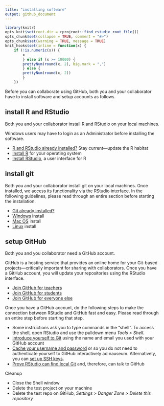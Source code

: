 ```yaml
---
title: "installing software"
output: github_document
---
```


```r
library(knitr)
opts_knit$set(root.dir = rprojroot::find_rstudio_root_file())
opts_chunk$set(collapse = TRUE, comment = "#>")
opts_chunk$set(warning = TRUE, message = TRUE) 
knit_hooks$set(inline = function(x) {
	if (!is.numeric(x)) { 
		x 
		} else if (x >= 10000) { 
		prettyNum(round(x, 2), big.mark = ",")
		} else {
		prettyNum(round(x, 2))
		}
	})
```

Before you can collaborate using GitHub, both you and your collaborator have to install software and setup accounts as follows. 








## install R and RStudio

Both you and your collaborator install R and RStudio on your local machines.

Windows users may have to login as an Administrator before installing the software. 

- [R and RStudio already installed?](p003-updating-R-habitat.md) Stay current---update the R habitat
- [Install R](https://cloud.r-project.org){target="_blank"} for your operating system  
- [Install RStudio](https://www.rstudio.com/products/rstudio/#Desktop){target="_blank"}, a user interface for R  









## install git

Both you and your collaborator install git on your local machines. Once installed, we access its functionality via the RStudio interface. In the following guidelines, please read through an entire section before starting the installation. 

- [Git already installed?](https://happygitwithr.com/install-git.html#git-already-installed)
- [Windows](https://happygitwithr.com/install-git.html#install-git-windows) install
- [Mac OS](https://happygitwithr.com/install-git.html#macos) install
- [Linux](https://happygitwithr.com/install-git.html#linux) install


 
## setup GitHub

Both you and you collaborator need a GitHub account.  

GitHub is a hosting service that provides an online home for your Git-based projects—critically important for sharing with collaborators. Once you have a GitHub account, you will update your repositories using the RStudio interface.

- [Join GitHub for teachers](https://education.github.com/teachers)
- [Join GitHub for students](https://education.github.com/students)
- [Join GitHub for everyone else](https://github.com/)

Once you have a GitHub account, do the following steps to make the connection between RStudio and GitHub fast and easy. Please read through an entire step  before starting that step.

- Some instructions ask you to type commands in the “shell”. To access the shell, open RStudio and use the pulldown menu *Tools \> Shell*.
- [Introduce yourself to Git](http://happygitwithr.com/hello-git.html#hello-git) using the name and email you used with your GitHub account
- [Cache your username and password](http://happygitwithr.com/credential-caching.html#credential-caching) or so you do not need to authenticate yourself to GitHub interactively ad nauseum. Alternatively, you can [set up SSH keys](http://happygitwithr.com/ssh-keys.html#ssh-keys).
- [Prove RStudio can find local Git](http://happygitwithr.com/rstudio-git-github.html#rstudio-git-github) and, therefore, can talk to GitHub

Cleanup

  - Close the Shell window
  - Delete the test project on your machine
  - Delete the test repo on GitHub, *Settings \> Danger Zone \> Delete
    this repository*

